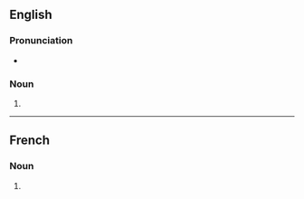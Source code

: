 ==English==

===Pronunciation===
* {{IPA|/ˈplænɪŋz/|lang=en}}

===Noun===
{{head|en|noun plural form}}

# {{plural of|planning|lang=en}}

----

==French==

===Noun===
{{head|fr|noun plural form|g=m}}

# {{plural of|planning|lang=fr}}